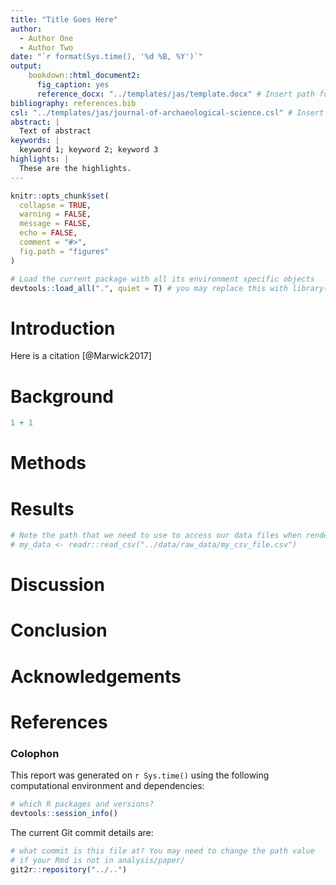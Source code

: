 ```yaml
---
title: "Title Goes Here"
author:
  - Author One
  - Author Two
date: "`r format(Sys.time(), '%d %B, %Y')`"
output: 
    bookdown::html_document2:
      fig_caption: yes
      reference_docx: "../templates/jas/template.docx" # Insert path for the DOCX file
bibliography: references.bib
csl: "../templates/jas/journal-of-archaeological-science.csl" # Insert path for the bib-style
abstract: |
  Text of abstract
keywords: |
  keyword 1; keyword 2; keyword 3
highlights: |
  These are the highlights. 
---
```



<!-- This is the format for text comments that will be ignored during renderings. Do not put R code in these comments because it will not be ignored. -->

```r
knitr::opts_chunk$set(
  collapse = TRUE,
  warning = FALSE,
  message = FALSE,
  echo = FALSE,
  comment = "#>",
  fig.path = "figures"
)

# Load the current package with all its environment specific objects 
devtools::load_all(".", quiet = T) # you may replace this with library(package_name)
```

# Introduction

Here is a citation [@Marwick2017]

# Background

```r
1 + 1
```

# Methods

# Results

```r
# Note the path that we need to use to access our data files when rendering this document
# my_data <- readr::read_csv("../data/raw_data/my_csv_file.csv")
```

# Discussion

# Conclusion

# Acknowledgements

# References
<!-- You may include the references here for the word or html output files by uncommenting the following line (this will not work for PDF files):  -->
<!-- <div id="refs"></div> -->


### Colophon

This report was generated on `r Sys.time()` using the following computational environment and dependencies: 

```r
# which R packages and versions?
devtools::session_info()
```

The current Git commit details are:

```r
# what commit is this file at? You may need to change the path value
# if your Rmd is not in analysis/paper/
git2r::repository("../..")
```


